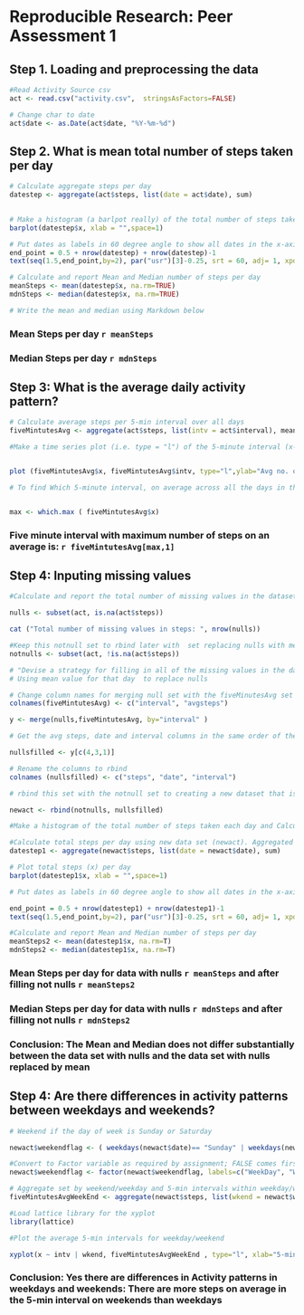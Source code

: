 # Reproducible Research: Peer Assessment 1

## Step 1. Loading and preprocessing the data


```r
#Read Activity Source csv
act <- read.csv("activity.csv",  stringsAsFactors=FALSE)

# Change char to date 
act$date <- as.Date(act$date, "%Y-%m-%d")
```

## Step 2. What is mean total number of steps taken per day

```r

# Calculate aggregate steps per day
datestep <- aggregate(act$steps, list(date = act$date), sum)

               
# Make a histogram (a barlpot really) of the total number of steps taken each day
barplot(datestep$x, xlab = "",space=1)

# Put dates as labels in 60 degree angle to show all dates in the x-axis label..this comes off better in a zoom and not in knit HTML
end_point = 0.5 + nrow(datestep) + nrow(datestep)-1 
text(seq(1.5,end_point,by=2), par("usr")[3]-0.25, srt = 60, adj= 1, xpd = TRUE, labels = paste(datestep$date), cex=0.65)

# Calculate and report Mean and Median number of steps per day
meanSteps <- mean(datestep$x, na.rm=TRUE)
mdnSteps <- median(datestep$x, na.rm=TRUE)

# Write the mean and median using Markdown below


```

### Mean Steps per day `r meanSteps`
### Median Steps per day `r mdnSteps`


## Step 3: What is the average daily activity pattern?

```r



# Calculate average steps per 5-min interval over all days
fiveMintutesAvg <- aggregate(act$steps, list(intv = act$interval), mean, na.rm=TRUE)

#Make a time series plot (i.e. type = "l") of the 5-minute interval (x-axis) and the average number of steps taken, averaged across all days (y-axis). The aggregate steps column is named "x" by default


plot (fiveMintutesAvg$x, fiveMintutesAvg$intv, type="l",ylab="Avg no. of steps", xlab="5-min interval")

# To find Which 5-minute interval, on average across all the days in the dataset, contains the maximum number of steps?"


max <- which.max ( fiveMintutesAvg$x) 
```
### Five minute interval with maximum number of steps on an average is: `r fiveMintutesAvg[max,1]`



## Step 4: Inputing missing values
```r

#Calculate and report the total number of missing values in the dataset (i.e. #the total number of rows with NAs). Nulls are only in the steps column (Checked manually )

nulls <- subset(act, is.na(act$steps))

cat ("Total number of missing values in steps: ", nrow(nulls))

#Keep this notnull set to rbind later with  set replacing nulls with mean values
notnulls <- subset(act, !is.na(act$steps))

# "Devise a strategy for filling in all of the missing values in the dataset. The strategy does not need to be sophisticated. For example, you could use the mean/median for that day, or the mean for that 5-minute interval, etc" 
# Using mean value for that day  to replace nulls

# Change column names for merging null set with the fiveMinutesAvg set 
colnames(fiveMintutesAvg) <- c("interval", "avgsteps")

y <- merge(nulls,fiveMintutesAvg, by="interval" )

# Get the avg steps, date and interval columns in the same order of the original set 

nullsfilled <- y[c(4,3,1)]

# Rename the columns to rbind
colnames (nullsfilled) <- c("steps", "date", "interval")

# rbind this set with the notnull set to creating a new dataset that is equal to the original dataset but with the missing data filled in.

newact <- rbind(notnulls, nullsfilled)

#Make a histogram of the total number of steps taken each day and Calculate and report the mean and median total number of steps taken per day. Do these values differ from the estimates from the first part of the assignment? What is the impact of inputing missing data on the estimates of the total daily number of steps?

#Calculate total steps per day using new data set (newact). Aggregated column is named x by default.
datestep1 <- aggregate(newact$steps, list(date = newact$date), sum)

# Plot total steps (x) per day 
barplot(datestep1$x, xlab = "",space=1)

# Put dates as labels in 60 degree angle to show all dates in the x-axis label. This looks better in the zoom-ed plot but may not be clear in html.

end_point = 0.5 + nrow(datestep1) + nrow(datestep1)-1 
text(seq(1.5,end_point,by=2), par("usr")[3]-0.25, srt = 60, adj= 1, xpd = TRUE, labels = paste(datestep1$date), cex=0.65)

#Calculate and report Mean and Median number of steps per day
meanSteps2 <- mean(datestep1$x, na.rm=T)
mdnSteps2 <- median(datestep1$x, na.rm=T)


```

### Mean Steps per day for data with nulls `r meanSteps` and after filling not nulls `r meanSteps2`
### Median Steps per day for data with nulls `r mdnSteps` and after filling not nulls `r mdnSteps2`

### Conclusion: The Mean and Median does not differ substantially between the data set with nulls and the data set with nulls replaced by mean


## Step 4: Are there differences in activity patterns between weekdays and weekends?
```r

# Weekend if the day of week is Sunday or Saturday

newact$weekendflag <- ( weekdays(newact$date)== "Sunday" | weekdays(newact$date)== "Saturday")

#Convert to Factor variable as required by assignment; FALSE comes first 
newact$weekendflag <- factor(newact$weekendflag, labels=c("WeekDay", "Weekend"))

# Aggregate set by weekend/weekday and 5-min intervals within weekday/weekend
fiveMintutesAvgWeekEnd <- aggregate(newact$steps, list(wkend = newact$weekendflag, intv = newact$interval), mean)

#Load lattice library for the xyplot
library(lattice)

#Plot the average 5-min intervals for weekday/weekend

xyplot(x ~ intv | wkend, fiveMintutesAvgWeekEnd , type="l", xlab="5-min Interval")

```
### Conclusion: Yes there are differences in Activity patterns in weekdays and weekends: There are more steps on average in the 5-min interval on weekends than weekdays
